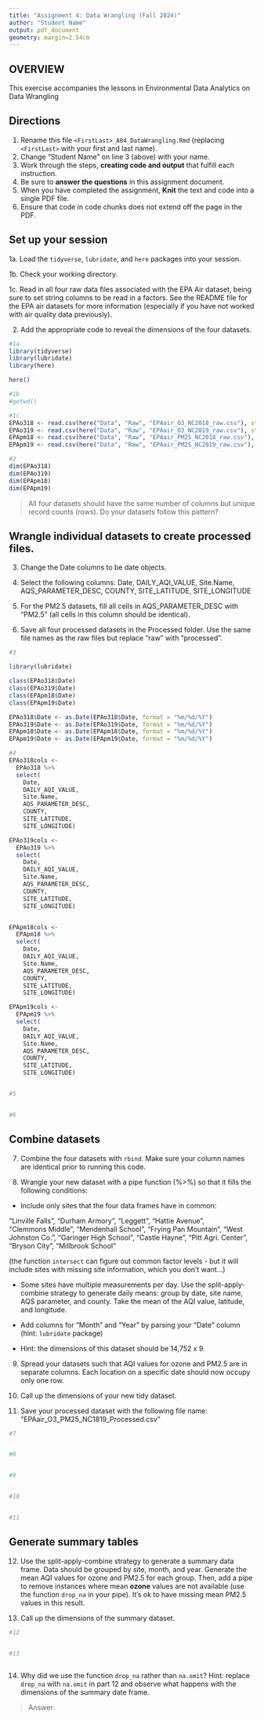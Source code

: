 ```yaml
---
title: "Assignment 4: Data Wrangling (Fall 2024)"
author: "Student Name"
output: pdf_document
geometry: margin=2.54cm
---
```


## OVERVIEW

This exercise accompanies the lessons in Environmental Data Analytics on Data Wrangling 

## Directions

1. Rename this file `<FirstLast>_A04_DataWrangling.Rmd` (replacing `<FirstLast>` with your first and last name).
2. Change "Student Name" on line 3 (above) with your name.
3. Work through the steps, **creating code and output** that fulfill each instruction.
4. Be sure to **answer the questions** in this assignment document.
5. When you have completed the assignment, **Knit** the text and code into a single PDF file.
6. Ensure that code in code chunks does not extend off the page in the PDF.


## Set up your session 

1a. Load the `tidyverse`,  `lubridate`, and `here` packages into your session.

1b. Check your working directory.

1c. Read in all four raw data files associated with the EPA Air dataset, being sure to set string columns to be read in a factors. See the README file for the EPA air datasets for more information (especially if you have not worked with air quality data previously). 

2. Add the appropriate code to reveal the dimensions of the four datasets. 

```r
#1a 
library(tidyverse)
library(lubridate)
library(here)

here()

#1b 
#getwd()

#1c
EPAo318 <- read.csv(here("Data", "Raw", "EPAair_O3_NC2018_raw.csv"), stringsAsFactors = T)
EPAo319 <- read.csv(here("Data", "Raw", "EPAair_O3_NC2019_raw.csv"), stringsAsFactors = T)
EPApm18 <- read.csv(here("Data", "Raw", "EPAair_PM25_NC2018_raw.csv"), stringsAsFactors = T)
EPApm19 <- read.csv(here("Data", "Raw", "EPAair_PM25_NC2019_raw.csv"), stringsAsFactors = T)

#2 
dim(EPAo318)
dim(EPAo319)
dim(EPApm18)
dim(EPApm19)

```

>All four datasets should have the same number of columns but unique record counts (rows). Do your datasets follow this pattern?


## Wrangle individual datasets to create processed files.

3. Change the Date columns to be date objects.

4. Select the following columns: Date, DAILY_AQI_VALUE, Site.Name, AQS_PARAMETER_DESC, COUNTY, SITE_LATITUDE, SITE_LONGITUDE

5. For the PM2.5 datasets, fill all cells in AQS_PARAMETER_DESC with "PM2.5" (all cells in this column should be identical).

6. Save all four processed datasets in the Processed folder. Use the same file names as the raw files but replace "raw" with "processed".

```r
#3

library(lubridate)

class(EPAo318$Date)
class(EPAo319$Date)
class(EPApm18$Date)
class(EPApm19$Date)

EPAo318$Date <- as.Date(EPAo318$Date, format = "%m/%d/%Y")
EPAo319$Date <- as.Date(EPAo319$Date, format = "%m/%d/%Y")
EPApm18$Date <- as.Date(EPApm18$Date, format = "%m/%d/%Y")
EPApm19$Date <- as.Date(EPApm19$Date, format = "%m/%d/%Y")

#4
EPAo318cols <- 
  EPAo318 %>% 
  select(
    Date, 
    DAILY_AQI_VALUE, 
    Site.Name, 
    AQS_PARAMETER_DESC, 
    COUNTY, 
    SITE_LATITUDE, 
    SITE_LONGITUDE)

EPAo319cols <- 
  EPAo319 %>% 
  select(
    Date, 
    DAILY_AQI_VALUE, 
    Site.Name, 
    AQS_PARAMETER_DESC, 
    COUNTY, 
    SITE_LATITUDE, 
    SITE_LONGITUDE)


EPApm18cols <- 
  EPApm18 %>% 
  select(
    Date, 
    DAILY_AQI_VALUE, 
    Site.Name, 
    AQS_PARAMETER_DESC, 
    COUNTY, 
    SITE_LATITUDE, 
    SITE_LONGITUDE)

EPApm19cols <- 
  EPApm19 %>% 
  select(
    Date, 
    DAILY_AQI_VALUE, 
    Site.Name, 
    AQS_PARAMETER_DESC, 
    COUNTY, 
    SITE_LATITUDE, 
    SITE_LONGITUDE)


#5


#6

```


## Combine datasets

7. Combine the four datasets with `rbind`. Make sure your column names are identical prior to running this code.

8. Wrangle your new dataset with a pipe function (%>%) so that it fills the following conditions: 

  * Include only sites that the four data frames have in common:  
    
  "Linville Falls", "Durham Armory", "Leggett", "Hattie Avenue",  
  "Clemmons Middle", "Mendenhall School", "Frying Pan Mountain", 
  "West Johnston Co.", "Garinger High School", "Castle Hayne", 
  "Pitt Agri. Center", "Bryson City", "Millbrook School" 
  
  (the function `intersect` can figure out common factor levels - but it will include sites with missing site information, which you don't want...) 

  * Some sites have multiple measurements per day. Use the split-apply-combine strategy to generate daily means: group by date, site name, AQS parameter, and county. Take the mean of the AQI value, latitude, and longitude.
  
  * Add columns for "Month" and "Year" by parsing your "Date" column (hint: `lubridate` package)
  
  * Hint: the dimensions of this dataset should be 14,752 x 9.

9. Spread your datasets such that AQI values for ozone and PM2.5 are in separate columns. Each location on a specific date should now occupy only one row.

10. Call up the dimensions of your new tidy dataset.

11. Save your processed dataset with the following file name: "EPAair_O3_PM25_NC1819_Processed.csv"

```r
#7 


#8 


#9


#10


#11


```


## Generate summary tables

12. Use the split-apply-combine strategy to generate a summary data frame. Data should be grouped by site, month, and year. Generate the mean AQI values for ozone and PM2.5 for each group. Then, add a pipe to remove instances where mean **ozone** values are not available (use the function `drop_na` in your pipe). It's ok to have missing mean PM2.5 values in this result. 

13. Call up the dimensions of the summary dataset.

```r

#12


#13



```

14. Why did we use the function `drop_na` rather than `na.omit`? Hint: replace `drop_na` with `na.omit` in part 12 and observe what happens with the dimensions of the summary date frame.

> Answer: 

